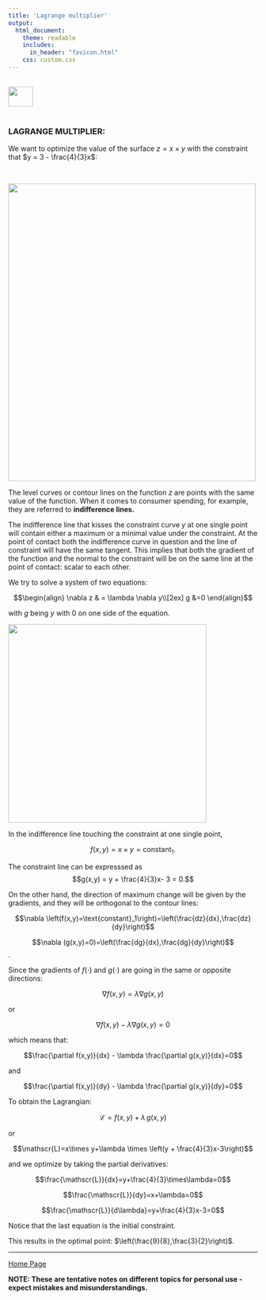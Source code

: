 ```yaml
---
title: 'Lagrange multiplier'
output: 
  html_document:
    theme: readable
    includes:
      in_header: "favicon.html" 
    css: custom.css
---
```


<br>
<a href="http://rinterested.github.io/statistics/index.html">
<img HEIGHT="40" WIDTH="50" src="logo.PNG"></a>
<br><br>


### LAGRANGE MULTIPLIER:


We want to optimize the value of the surface $z = x \times y$ with the constraint that $y = 3 - \frac{4}{3}x$:

<br>

<img height="600" width="500" src="https://cloud.githubusercontent.com/assets/9312897/16436652/97b580c2-3d6d-11e6-8629-6bd9fe82e52a.png">

The level curves or contour lines on the function $z$ are points with the same value of the function. When it comes to consumer spending, for example, they are referred to **indifference lines.**

The indifference line that kisses the constraint curve $y$ at one single point will contain either a maximum or a minimal value under the constraint. At the point of contact both the indifference curve in question and the line of constraint will have the same tangent. This implies that both the gradient of the function and the normal to the constraint will be on the same line at the point of contact: scalar to each other.

We try to solve a system of two equations:

$$\begin{align}
\nabla z & = \lambda \nabla y\\[2ex]
g &=0
\end{align}$$

with $g$ being $y$ with $0$ on one side of the equation.

<img height="400" width="400" src="https://cloud.githubusercontent.com/assets/9312897/16436796/e7642c62-3d6e-11e6-926a-a83ed3130cdc.png">

In the indifference line touching the constraint at one single point, 

$$f(x,y) = x\times y = \text{constant}_1.$$

The constraint line can be expresssed as $$g(x,y) = y + \frac{4}{3}x- 3 = 0.$$

On the other hand, the direction of maximum change will be given by the gradients, and they will be orthogonal to the contour lines:

$$\nabla \left(f(x,y)=\text{constant}_1\right)=\left(\frac{dz}{dx},\frac{dz}{dy}\right)$$

$$\nabla (g(x,y)=0)=\left(\frac{dg}{dx},\frac{dg}{dy}\right)$$.

Since the gradients of $f(\cdot)$ and $g(\cdot)$ are going in the same or opposite directions:

$$\nabla f(x,y) = \lambda \nabla g(x,y)$$

or

$$\nabla f(x,y) - \lambda \nabla g(x,y)= 0$$

which means that:

$$\frac{\partial f(x,y)}{dx} - \lambda \frac{\partial g(x,y)}{dx}=0$$

and

$$\frac{\partial f(x,y)}{dy} - \lambda \frac{\partial g(x,y)}{dy}=0$$

To obtain the Lagrangian:

$$\mathscr{L}=f(x,y)+\lambda \,g(x,y)$$

or

$$\mathscr{L}=x\times y+\lambda \times  \left(y + \frac{4}{3}x-3\right)$$

and we optimize by taking the partial derivatives:

$$\frac{\mathscr{L}}{dx}=y+\frac{4}{3}\times\lambda=0$$

$$\frac{\mathscr{L}}{dy}=x+\lambda=0$$

$$\frac{\mathscr{L}}{d\lambda}=y+\frac{4}{3}x-3=0$$

Notice that the last equation is the initial constraint.

This results in the optimal point: $\left(\frac{9}{8},\frac{3}{2}\right)$.


---
<a href="http://rinterested.github.io/statistics/index.html">Home Page</a>

**NOTE: These are tentative notes on different topics for personal use - expect mistakes and misunderstandings.**
